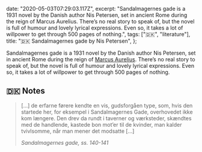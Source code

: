 

  date: "2020-05-03T07:29:03.117Z",
  excerpt:
    "Sandalmagernes gade is a 1931 novel by the Danish author Nis Petersen, set in ancient Rome during the reign of Marcus Aurelius. There’s no real story to speak of, but the novel is full of humour and lovely lyrical expressions. Even so, it takes a lot of willpower to get through 500 pages of nothing.",
  tags: ["🇩🇰", "literature"],
  title: "🇩🇰 Sandalmagernes gade by Nis Petersen",
};

Sandalmagernes gade is a 1931 novel by the Danish author Nis Petersen, set in ancient Rome during the reign of [Marcus Aurelius](https://en.wikipedia.org/wiki/Marcus_Aurelius). There’s no real story to speak of, but the novel is full of humour and lovely lyrical expressions. Even so, it takes a lot of willpower to get through 500 pages of nothing.

## 🇩🇰 Notes

> [...] de erfarne førere kendte en vis, gudsforgåen type, som, hvis den startede her, for eksempel i Sandalmagernes Gade, overhovedet ikke kom længere. Den drev da rundt i taverner og værksteder, skændtes med de handlende, kastede bon mot’er til de kvinder, man kalder tvivlsomme, når man mener det modsatte [...]
>
> <cite>Sandalmagernes gade, ss. 140-141</cite>
